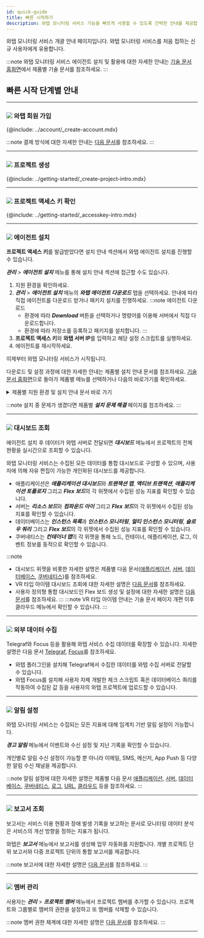 ```yaml
---
id: quick-guide
title: 빠른 시작하기
description: 와탭 모니터링 서비스 기능을 빠르게 사용할 수 있도록 간략한 안내를 제공합니다.
---
```


<!--
- 회원 가입
- 프로젝트 생성
- 프로젝트 액세스키 발급
- 에이전트 설치
- 대시보드 확인하기
- 알림 설정
- 관리하기
    - 계정, 프로젝트
사용 흐름을 살펴볼 수 있는
-->

와탭 모니터링 서비스 개괄 안내 페이지입니다. 와탭 모니터링 서비스를 처음 접하는 신규 사용자에게 유용합니다.

:::note
와탭 모니터링 서비스 에이전트 설치 및 활용에 대한 자세한 안내는 [기술 문서 홈화면](../index.mdx)에서 제품별 기술 문서를 참조하세요.
:::

## 빠른 시작 단계별 안내

----

### ![](/img/number-01.png) 와탭 회원 가입

{@include: ../account/_create-account.mdx}

:::note
결제 방식에 대한 자세한 안내는 [다음 문서](../billing/billing.mdx)를 참조하세요. 
:::

----

### ![](/img/number-02.png) 프로젝트 생성

{@include: ../getting-started/_create-project-intro.mdx}

----

### ![](/img/number-03.png) 프로젝트 액세스 키 확인

{@include: ../getting-started/_accesskey-intro.mdx}

----

### ![](/img/number-04.png) 에이전트 설치

<!-- 공통 안내로 적용되지 않는 경우가 많아서 제품군 링크 제공? -->
<!-- 프로젝트 액세스 키를 발급 받으면 와탭 에이전트 파일 다운로드 섹션에서 다운로드 버튼이 활성화됩니다.  -->
<!-- 빠른 안내 페이지에서는 Java, Linux, MySQL 에이전트 설치 방법을 간략하게 안내합니다.다른 에이전트 및 자세한 안내는 제품별 설치 안내 문서를 참조하세요.  -->
<!-- 신규 생성한 프로젝트를 선택하면 에이전트 설치 화면이 나타납니다. ***관리*** > ***에이전트 설치*** 메뉴를 통해서도 가능합니다.
**프로젝트 액세스 키**를 발급받았다면 안내를 따라 다음을 진행하세요. 
설치 안내에 따라 와탭 에이전트를 다운로드하세요-->
<!-- [Java](../apm/java), [PHP](../apm/php), [Node.js](../apm/nodejs-install-agent), [Python](../apm/python-install-agent), [.NET](../apm/dotnet-install-agent), [Golang](../apm/golang-install-agent) -->
<!-- 
* 서버
  * [Linux 및 Unix](../server/server-os/server-linux)
  * [Windows](../server-os/server-windows)
  * [서버 컴퓨터 이외의 경우](../server/server-os/server-other)
  * [Elastic Beanstalk](../server/server-os/server-aws)
-->

**프로젝트 액세스 키**를 발급받았다면 설치 안내 섹션에서 와탭 에이전트 설치를 진행할 수 있습니다. 

***관리*** > ***에이전트 설치*** 메뉴를 통해 설치 안내 섹션에 접근할 수도 있습니다.

1. 지원 환경을 확인하세요. 
1. ***관리*** > ***에이전트 설치*** 메뉴의 ***와탭 에이전트 다운로드*** 탭을 선택하세요. 안내에 따라 직접 에이전트를 다운로드 받거나 패키지 설치를 진행하세요.
  :::note 에이전트 다운로드
    * 환경에 따라 ***Download*** 버튼을 선택하거나 명령어를 이용해 서버에서 직접 다운로드합니다.
    * 환경에 따라 저장소를 등록하고 패키지를 설치합니다.
  :::
1. **프로젝트 액세스 키**와 **와탭 서버 IP**를 입력하고 해당 설정 스크립트를 실행하세요.  
1. 에이전트를 재시작하세요. 

이제부터 와탭 모니터링 서비스가 시작됩니다. 

다운로드 및 설정 과정에 대한 자세한 안내는 제품별 설치 안내 문서를 참조하세요. [기술 문서 홈화면](../index.mdx)으로 돌아가 제품별 메뉴를 선택하거나 다음의 바로가기를 확인하세요.

<details>
<summary>제품별 지원 환경 및 설치 안내 문서 바로 가기</summary>

* **애플리케이션**
  * **Java**
    * [지원 환경](../apm/java-supported-spec)
    * [에이전트 설치](../apm/java)
  * **PHP**
    * [지원 환경](../apm/supported-spec-php)
    * [에이전트 설치](../apm/php)
  * **Node.js**
    * [지원 환경](../apm/nodejs-supported-spec)
    * [에이전트 설치](../apm/nodejs-install-agent)
  * **Python**
    * [지원 환경](../apm/python-supported-spec)
    * [에이전트 설치](../apm/python-install-agent)
  * **.NET**
    * [지원 환경](../apm/dotnet-supported-spec)
    * [에이전트 설치](../apm/dotnet-install-agent)
  * **Golang**
    * [지원 환경](../apm/golang-supported-spec)
    * [에이전트 설치](../apm/golang-install-agent)
* **서버**
  * [지원 환경](../server/server-spec)
  * [에이전트 설치](../server/server-install-agent)
* **데이터베이스**
  * [지원 환경](../db-monitoring-support)
  * [에이전트 설치](../db/install-db-agent)
* **쿠버네티스**
  * [지원 환경](../kubernetes/kubernetes-support)
  * [에이전트 설치](../kubernetes/kubernetes-install) 
* [로그](../log/log-function)
* [URL](../url/url-install)
* **클라우드** 
  * [Amazon ECS](../amazon-ecs/amazon-ecs-install)
  * [Amazon Cloudwatch](../amazon-cloudwatch/amazon-cloudwatch-install)
  * [Azure Monitor](../azure/azure-monitor-install)
  * [Naver Cloud Monitoring](../ncloud/ncloud-monitoring-install)
  * [Oracle Cloud Monitor](../oracle-cloud/oracle-cloud-monitor-install)

</details> 

:::note
설치 중 문제가 생겼다면 제품별 ***설치 문제 해결*** 페이지를 참조하세요.
:::

----

### ![](/img/number-05.png) 대시보드 조회

에이전트 설치 후 데이터가 와탭 서버로 전달되면 ***대시보드*** 메뉴에서 프로젝트의 전체 현황을 실시간으로 조회할 수 있습니다. 

와탭 모니터링 서비스는 수집된 모든 데이터를 통합 대시보드로 구성할 수 있으며, 사용자에 의해 자유 편집이 가능한 개인화된 대시보드를 제공합니다.

* 애플리케이션은 ***애플리케이션 대시보드***와 ***트랜잭션 맵***, ***액티브 트랜잭션***, ***애플리케이션 토폴로지*** 그리고 ***Flex 보드***의 각 위젯에서 수집된 성능 지표를 확인할 수 있습니다.
* 서버는 ***리소스 보드***와 ***컴파운드 아이*** 그리고 ***Flex 보드***의 각 위젯에서 수집된 성능 지표를 확인할 수 있습니다.
* 데이터베이스는 ***인스턴스 목록***과 ***인스턴스 모니터링***, ***멀티 인스턴스 모니터링***, ***슬로우 쿼리*** 그리고 ***Flex 보드***의 각 위젯에서 수집된 성능 지표를 확인할 수 있습니다.
* 쿠버네티스는 ***컨테이너 맵***의 각 위젯을 통해 노드, 컨테이너, 애플리케이션, 로그, 이벤트 정보를 동적으로 확인할 수 있습니다.

:::note
* 대시보드 위젯을 비롯한 자세한 설명은 제품별 다음 문서([애플리케이션](../apm/learn-apm-main-menu), [서버](../server/learn-server-main-menu), [데이터베이스](../db/learn-db-main-menu), [쿠버네티스](../kubernetes/learn-kubernetes-main-menu))를 참조하세요. 
* VR 타입 아이템 대시보드 조회에 대한 자세한 설명은 [다음 문서](../dashboard/ecs-dashboard)를 참조하세요.
* 사용자 정의형 통합 대시보드인 Flex 보드 생성 및 설정에 대한 자세한 설명은 [다음 문서](../dashboard/flex-board)를 참조하세요.
:::
:::note
VR 타입 아이템 안내는 기술 문서 페이지 개편 이후 클라우드 메뉴에서 확인할 수 있습니다.
:::
<!-- 대시보드 안내를 대시보드 메뉴 안내만 할 지 아니면 에이전트 주요 메뉴 안내로 활용할지?  -->
<!-- 로그 모니터링, URL 모니터링, 클라우드 모니터링 등 각 성능 지표 조회 방식 취합하기? -->
<!-- [대시보드](../dashboard/apm-dashboard-intro.mdx) -->

----

### ![](/img/number-06.png) 외부 데이터 수집

<!-- 텔레그라프, 포커스 -->
Telegraf와 Focus 등을 활용해 와탭 서비스 수집 데이터를 확장할 수 있습니다. 자세한 설명은 다음 문서 [Telegraf](../telegraf/telegraf-intro.mdx), [Focus](../focus/focus-intro.mdx)를 참조하세요.

* 와탭 플러그인을 설치해 Telegraf에서 수집한 데이터를 와탭 수집 서버로 전달할 수 있습니다.
* 와탭 Focus를 설치해 사용자 자체 개발한 체크 스크립트 혹은 데이터베이스 쿼리를 작동하여 수집된 값 등을 사용자의 와탭 프로젝트에 업로드할 수 있습니다.

----

### ![](/img/ic-number-07.svg) 알림 설정

와탭 모니터링 서비스는 수집되는 모든 지표에 대해 임계치 기반 알림 설정이 가능합니다. 

***경고 알림*** 메뉴에서 이벤트와 수신 설정 및 지난 기록을 확인할 수 있습니다. 

개인별로 알림 수신 설정이 가능할 뿐 아니라 이메일, SMS, 메신저, App Push 등 다양한 알림 수신 채널을 제공합니다. 
<!-- 와탭 모니터링 서비스는 이메일, SMS, 메신저, App Push 등 사용자가 선호하는 수단을 선택하여 알림을 수신할 수 있습니다. -->

:::note
알림 설정에 대한 자세한 설명은 제품별 다음 문서 [애플리케이션](../notification/apm-set-notice), [서버](../notification/server-set-notice), [데이터베이스](../notification/db-set-notics), [쿠버네티스](../notification/kubernetes-set-notice), [로그](../notification/log-alert), [URL](../url/url-event), [클라우드](../notification/ecs-set-notice) 등을 참조하세요.
:::

----

### ![](/img/ic-number-08.svg) 보고서 조회

보고서는 서비스 이용 현황과 장애 발생 기록을 보고하는 문서로 모니터링 데이터 분석은 서비스의 개선 방향을 정하는 지표가 됩니다. 

와탭은 ***보고서*** 메뉴에서 보고서를 생성해 업무 자동화를 지원합니다. 개별 프로젝트 단위 보고서와 다중 프로젝트 단위의 통합 보고서를 제공합니다.

:::note
보고서에 대한 자세한 설명은 [다음 문서](analysis/report-intro)를 참조하세요.
:::

----

### ![](/img/ic-number-09.svg) 멤버 관리

사용자는 ***관리*** > ***프로젝트 멤버*** 메뉴에서 프로젝트 멤버를 추가할 수 있습니다. 프로젝트와 그룹별로 멤버의 권한을 설정하고 또 멤버를 삭제할 수 있습니다.  

:::note
멤버 권한 체계에 대한 자세한 설명은 [다음 문서](../project/project-structure#project-auth)를 참조하세요.
:::

----

<!--## 참고 자료

* 와탭 모니터링 서비스 기능 문의는 support@whatap.io로 보내주세요.
* 
-->
<!-- 단계 표현 재기술 필요 다음 단계? 다음 순서? -->
